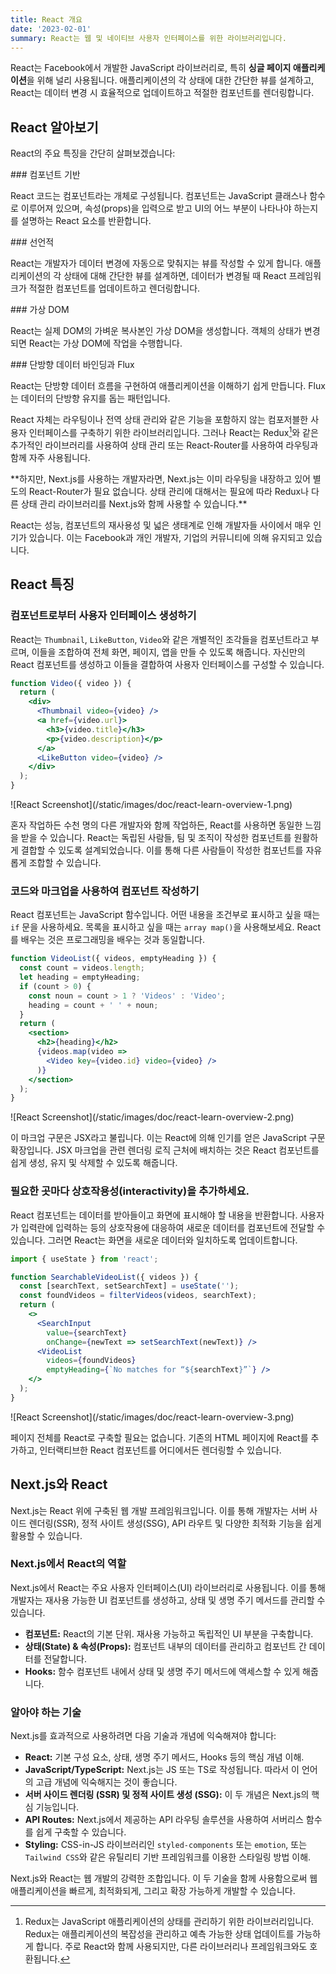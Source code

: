 ```yaml
---
title: React 개요
date: '2023-02-01'
summary: React는 웹 및 네이티브 사용자 인터페이스를 위한 라이브러리입니다.
---
```


<TOCInline toc={props.toc} asDisclosure />

React는 Facebook에서 개발한 JavaScript 라이브러리로, 특히 **싱글 페이지 애플리케이션**을 위해 널리 사용됩니다. 애플리케이션의 각 상태에 대한 간단한 뷰를 설계하고, React는 데이터 변경 시 효율적으로 업데이트하고 적절한 컴포넌트를 렌더링합니다.

## React 알아보기

React의 주요 특징을 간단히 살펴보겠습니다:

<div className="grid grid-cols-1 sm:grid-cols-2 gap-4">

<Card>
### 컴포넌트 기반

React 코드는 <span className="font-bold underline">컴포넌트</span>라는 개체로 구성됩니다. 컴포넌트는 JavaScript 클래스나 함수로 이루어져 있으며, <span className="font-bold text-blue-600">속성(props)</span>을 입력으로 받고 UI의 어느 부분이 나타나야 하는지를 설명하는 React 요소를 반환합니다.
</Card>

<Card>
### 선언적

React는 개발자가 데이터 변경에 자동으로 맞춰지는 뷰를 작성할 수 있게 합니다. 애플리케이션의 각 상태에 대해 간단한 뷰를 설계하면, 데이터가 변경될 때 React 프레임워크가 적절한 컴포넌트를 <span className="bg-yellow-100">업데이트하고 렌더링</span>합니다.
</Card>

<Card>
### 가상 DOM

React는 실제 DOM의 가벼운 복사본인 <span className="text-green-600 font-bold">가상 DOM</span>을 생성합니다. 객체의 상태가 변경되면 React는 가상 DOM에 작업을 수행합니다.
</Card>

<Card>
### 단방향 데이터 바인딩과 Flux

React는 <span className="text-red-600 font-bold">단방향 데이터 흐름</span>을 구현하여 애플리케이션을 이해하기 쉽게 만듭니다. Flux는 데이터의 단방향 유지를 돕는 패턴입니다.
</Card>

</div>

React 자체는 라우팅이나 전역 상태 관리와 같은 기능을 포함하지 않는 컴포저블한 사용자 인터페이스를 구축하기 위한 라이브러리입니다. 그러나 React는 Redux[^1]와 같은 추가적인 라이브러리를 사용하여 상태 관리 또는 React-Router를 사용하여 라우팅과 함께 자주 사용됩니다. 


<Callout type="warning">
<Info />
**하지만, Next.js를 사용하는 개발자라면, <span className="text-red-600 font-bold">Next.js는 이미 라우팅을 내장</span>하고 있어 별도의 React-Router가 필요 없습니다. 상태 관리에 대해서는 필요에 따라 Redux나 다른 상태 관리 라이브러리를 Next.js와 함께 사용할 수 있습니다.**


</Callout>

React는 성능, <span className="font-bold text-blue-600">컴포넌트의 재사용성 및 넓은 생태계</span>로 인해 개발자들 사이에서 매우 인기가 있습니다. 이는 Facebook과 개인 개발자, 기업의 커뮤니티에 의해 유지되고 있습니다.


## React 특징

### 컴포넌트로부터 사용자 인터페이스 생성하기

React는 `Thumbnail`, `LikeButton`, `Video`와 같은 개별적인 조각들을 <span className="font-bold underline">컴포넌트</span>라고 부르며, 이들을 조합하여 전체 화면, 페이지, 앱을 만들 수 있도록 해줍니다. 자신만의 React 컴포넌트를 생성하고 이들을 결합하여 사용자 인터페이스를 구성할 수 있습니다.

```jsx {1, 4, 9} showLineNumbers
function Video({ video }) {
  return (
    <div>
      <Thumbnail video={video} />
      <a href={video.url}>
        <h3>{video.title}</h3>
        <p>{video.description}</p>
      </a>
      <LikeButton video={video} />
    </div>
  );
}
```
<div className="flex justify-center">
    ![React Screenshot](/static/images/doc/react-learn-overview-1.png)
</div>


혼자 작업하든 수천 명의 다른 개발자와 함께 작업하든, React를 사용하면 동일한 느낌을 받을 수 있습니다. React는 독립된 사람들, 팀 및 조직이 작성한 컴포넌트를 원활하게 결합할 수 있도록 설계되었습니다. 이를 통해 다른 사람들이 작성한 컴포넌트를 자유롭게 조합할 수 있습니다.

### 코드와 마크업을 사용하여 컴포넌트 작성하기

React 컴포넌트는 JavaScript 함수입니다. 어떤 내용을 조건부로 표시하고 싶을 때는 `if` 문을 사용하세요. 목록을 표시하고 싶을 때는 `array map()`을 사용해보세요. React를 배우는 것은 프로그래밍을 배우는 것과 동일합니다.
```jsx {4, 11-13} showLineNumbers
function VideoList({ videos, emptyHeading }) {
  const count = videos.length;
  let heading = emptyHeading;
  if (count > 0) {
    const noun = count > 1 ? 'Videos' : 'Video';
    heading = count + ' ' + noun;
  }
  return (
    <section>
      <h2>{heading}</h2>
      {videos.map(video =>
        <Video key={video.id} video={video} />
      )}
    </section>
  );
}
```
<div className="flex justify-center">
    ![React Screenshot](/static/images/doc/react-learn-overview-2.png)
</div>

이 마크업 구문은 <span className="font-bold text-blue-600">JSX</span>라고 불립니다. 이는 React에 의해 인기를 얻은 JavaScript 구문 확장입니다. JSX 마크업을 관련 렌더링 로직 근처에 배치하는 것은 React 컴포넌트를 쉽게 생성, 유지 및 삭제할 수 있도록 해줍니다.

### 필요한 곳마다 상호작용성(interactivity)을 추가하세요.

React 컴포넌트는 데이터를 받아들이고 화면에 표시해야 할 내용을 반환합니다. 사용자가 입력란에 입력하는 등의 상호작용에 대응하여 새로운 데이터를 컴포넌트에 전달할 수 있습니다. 그러면 React는 화면을 새로운 데이터와 일치하도록 업데이트합니다.
```jsx {3, 9, 12} showLineNumbers
import { useState } from 'react';

function SearchableVideoList({ videos }) {
  const [searchText, setSearchText] = useState('');
  const foundVideos = filterVideos(videos, searchText);
  return (
    <>
      <SearchInput
        value={searchText}
        onChange={newText => setSearchText(newText)} />
      <VideoList
        videos={foundVideos}
        emptyHeading={`No matches for “${searchText}”`} />
    </>
  );
}
```
<div className="flex justify-center">
    ![React Screenshot](/static/images/doc/react-learn-overview-3.png)
</div>

페이지 전체를 React로 구축할 필요는 없습니다. 기존의 HTML 페이지에 React를 추가하고, 인터랙티브한 React 컴포넌트를 어디에서든 렌더링할 수 있습니다.


## Next.js와 React
Next.js는 React 위에 구축된 웹 개발 프레임워크입니다. 이를 통해 개발자는 서버 사이드 렌더링(SSR), 정적 사이트 생성(SSG), API 라우트 및 다양한 최적화 기능을 쉽게 활용할 수 있습니다.

<Callout type="warning">
<Info />

### Next.js에서 React의 역할

Next.js에서 React는 주요 사용자 인터페이스(UI) 라이브러리로 사용됩니다. 이를 통해 개발자는 재사용 가능한 UI 컴포넌트를 생성하고, 상태 및 생명 주기 메서드를 관리할 수 있습니다.

- **컴포넌트:** React의 기본 단위. 재사용 가능하고 독립적인 UI 부분을 구축합니다.
- **상태(State) & 속성(Props):** 컴포넌트 내부의 데이터를 관리하고 컴포넌트 간 데이터를 전달합니다.
- **Hooks:** 함수 컴포넌트 내에서 상태 및 생명 주기 메서드에 액세스할 수 있게 해줍니다.

### 알아야 하는 기술

Next.js를 효과적으로 사용하려면 다음 기술과 개념에 익숙해져야 합니다:

- **React:** 기본 구성 요소, 상태, 생명 주기 메서드, Hooks 등의 핵심 개념 이해.
- **JavaScript/TypeScript:** Next.js는 JS 또는 TS로 작성됩니다. 따라서 이 언어의 고급 개념에 익숙해지는 것이 좋습니다.
- **서버 사이드 렌더링 (SSR) 및 정적 사이트 생성 (SSG):** 이 두 개념은 Next.js의 핵심 기능입니다.
- **API Routes:** Next.js에서 제공하는 API 라우팅 솔루션을 사용하여 서버리스 함수를 쉽게 구축할 수 있습니다.
- **Styling:** CSS-in-JS 라이브러리인 `styled-components` 또는 `emotion`, 또는 `Tailwind CSS`와 같은 유틸리티 기반 프레임워크를 이용한 스타일링 방법 이해.

Next.js와 React는 웹 개발의 강력한 조합입니다. 이 두 기술을 함께 사용함으로써 웹 애플리케이션을 빠르게, 최적화되게, 그리고 확장 가능하게 개발할 수 있습니다.

</Callout>


[^1]: Redux는 JavaScript 애플리케이션의 상태를 관리하기 위한 라이브러리입니다. Redux는 애플리케이션의 복잡성을 관리하고 예측 가능한 상태 업데이트를 가능하게 합니다. 주로 React와 함께 사용되지만, 다른 라이브러리나 프레임워크와도 호환됩니다.